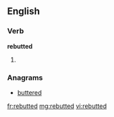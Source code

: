 ==English==

===Verb===
'''rebutted'''

# {{past of|[[rebut]]}}

===Anagrams===
* [[buttered#English|buttered]]

[[fr:rebutted]]
[[mg:rebutted]]
[[vi:rebutted]]
